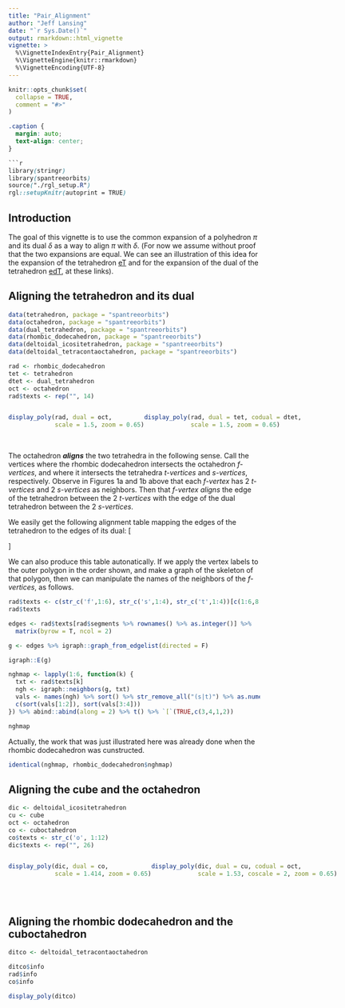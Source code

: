 ```yaml
---
title: "Pair_Alignment"
author: "Jeff Lansing"
date: "`r Sys.Date()`"
output: rmarkdown::html_vignette
vignette: >
  %\VignetteIndexEntry{Pair_Alignment}
  %\VignetteEngine{knitr::rmarkdown}
  %\VignetteEncoding{UTF-8}
---
```


```r
knitr::opts_chunk$set(
  collapse = TRUE,
  comment = "#>"
)
```

```css
.caption {
  margin: auto;
  text-align: center;
}

```r
library(stringr)
library(spantreeorbits)
source("./rgl_setup.R")
rgl::setupKnitr(autoprint = TRUE)
```

```{=html}
<script type="text/javascript" id="MathJax-script" async
  src="https://cdn.jsdelivr.net/npm/mathjax@3/es5/tex-mml-chtml.js">
</script>
```

## Introduction

The goal of this vignette is to use the common expansion of a polyhedron $\pi$ and its dual $\delta$ as a way to align $\pi$ with $\delta$. (For now we assume without proof that the two expansions are equal. We can see an illustration of this idea for the expansion of the tetrahedron [eT](https://levskaya.github.io/polyhedronisme/?recipe=eT) and for the expansion of the dual of the tetrahedron [edT](https://levskaya.github.io/polyhedronisme/?recipe=edT), at these links).

## Aligning the tetrahedron and its dual

```r
data(tetrahedron, package = "spantreeorbits")
data(octahedron, package = "spantreeorbits")
data(dual_tetrahedron, package = "spantreeorbits")
data(rhombic_dodecahedron, package = "spantreeorbits")
data(deltoidal_icositetrahedron, package = "spantreeorbits")
data(deltoidal_tetracontaoctahedron, package = "spantreeorbits")
```
```r
rad <- rhombic_dodecahedron
tet <- tetrahedron
dtet <- dual_tetrahedron
oct <- octahedron
rad$texts <- rep("", 14)
```
:::: {style="display: flex; align-content: flex-start;"}
::: {}

```r
display_poly(rad, dual = oct, 
             scale = 1.5, zoom = 0.65)
```
:::
::: {}

```r
display_poly(rad, dual = tet, codual = dtet, 
             scale = 1.5, zoom = 0.65)
```
:::
::::
<br>
The octahedron **_aligns_** the two tetrahedra in the following sense. Call the vertices where the rhombic dodecahedron intersects the octahedron _f-vertices_, and where it intersects the tetrahedra _t-vertices_ and _s-vertices_, respectively. Observe in Figures 1a and 1b above that each _f-vertex_ has 2 _t-vertices_ and 2 _s-vertices_ as neighbors. Then that _f-vertex_ _aligns_ the edge of the tetrahedron between the 2 _t-vertices_ with the edge of the dual tetrahedron between the 2 _s-vertices_.

We easily get the following alignment table mapping the edges of the tetrahedron to the edges of its dual:
\[
\begin{array}{|oct|tet|dual|}
  \hline
  f_1 & t_1t_3 & s_2s_4 \\
  \hline
  f_2 & t_2t_4 & s_1s_3 \\
  \hline 
  f_3 & t_1t_2 & s_1s_2 \\
  \hline
  f_4 & t_3t_4 & s_3s_4 \\
  \hline 
  f_5 & t_2t_3 & s_2s_3 \\
  \hline
  f_6 & t_1t_4 & s_1s_4 \\
  \hline 
\end{array}
\]

We can also produce this table autonatically. If we apply the vertex labels to the outer polygon in the order shown, and make a graph of the skeleton of that polygon, then we can manipulate the names of the neighbors of the _f-vertices_, as follows.
```r
rad$texts <- c(str_c('f',1:6), str_c('s',1:4), str_c('t',1:4))[c(1:6,8,12,11,7,13,9,10,14)]
rad$texts

edges <- rad$texts[rad$segments %>% rownames() %>% as.integer()] %>% 
  matrix(byrow = T, ncol = 2)

g <- edges %>% igraph::graph_from_edgelist(directed = F) 

igraph::E(g)

nghmap <- lapply(1:6, function(k) {
  txt <- rad$texts[k]
  ngh <- igraph::neighbors(g, txt)
  vals <- names(ngh) %>% sort() %>% str_remove_all("(s|t)") %>% as.numeric()
  c(sort(vals[1:2]), sort(vals[3:4]))
}) %>% abind::abind(along = 2) %>% t() %>% `[`(TRUE,c(3,4,1,2))

nghmap

```

Actually, the work that was just illustrated here was already done when the rhombic dodecahedron was cunstructed.

```r
identical(nghmap, rhombic_dodecahedron$nghmap)
```


## Aligning the cube and the octahedron

```r
dic <- deltoidal_icositetrahedron
cu <- cube
oct <- octahedron
co <- cuboctahedron
co$texts <- str_c('o', 1:12)
dic$texts <- rep("", 26)
```
<div>
:::: {style="display: flex; align-content: flex-start;"}
::: {}

```r
display_poly(dic, dual = co, 
             scale = 1.414, zoom = 0.65)
```
:::
::: {}

```r
display_poly(dic, dual = cu, codual = oct, 
             scale = 1.53, coscale = 2, zoom = 0.65)
```
:::
::::
</div>
<br>

## Aligning the rhombic dodecahedron and the cuboctahedron

```r
ditco <- deltoidal_tetracontaoctahedron

ditco$info
rad$info
co$info

display_poly(ditco)
```
